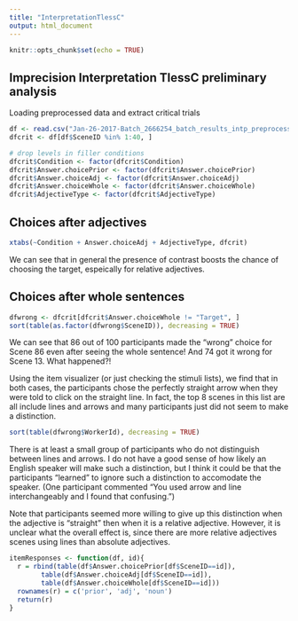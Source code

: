 ```yaml
---
title: "InterpretationTlessC"
output: html_document
---
```


```r
knitr::opts_chunk$set(echo = TRUE)
```

## Imprecision Interpretation TlessC preliminary analysis

Loading preprocessed data and extract critical trials

```r
df <- read.csv("Jan-26-2017-Batch_2666254_batch_results_intp_preprocessed.csv")
dfcrit <- df[df$SceneID %in% 1:40, ]

# drop levels in filler conditions
dfcrit$Condition <- factor(dfcrit$Condition)
dfcrit$Answer.choicePrior <- factor(dfcrit$Answer.choicePrior)
dfcrit$Answer.choiceAdj <- factor(dfcrit$Answer.choiceAdj)
dfcrit$Answer.choiceWhole <- factor(dfcrit$Answer.choiceWhole)
dfcrit$AdjectiveType <- factor(dfcrit$AdjectiveType)

```

## Choices after adjectives


```r
xtabs(~Condition + Answer.choiceAdj + AdjectiveType, dfcrit)
```

We can see that in general the presence of contrast boosts the chance of choosing the target, espeically
 for relative adjectives. 
 
## Choices after whole sentences
 

```r
dfwrong <- dfcrit[dfcrit$Answer.choiceWhole != "Target", ]
sort(table(as.factor(dfwrong$SceneID)), decreasing = TRUE)
``` 

We can see that 86 out of 100 participants made the "wrong" choice for Scene 86 even after seeing the whole sentence! 
And 74 got it wrong for Scene 13. What happened?!

Using the item visualizer (or just checking the stimuli lists), we find that in both cases, the participants chose the perfectly
 straight arrow when they were told to click on the straight line. 
In fact, the top 8 scenes in this list are all include lines and arrows and many participants just did not seem to make a distinction.

```r
sort(table(dfwrong$WorkerId), decreasing = TRUE)
``` 
There is at least a small group of participants who do not distinguish between
lines and arrows. 
I do not have a good sense of how likely an English speaker will make such a distinction, but I think it could be 
that the participants "learned" to ignore such a distinction to accomodate the speaker. (One participant commented "You used arrow and line interchangeably and I found that confusing.")

Note that participants seemed more willing to give up this distinction when the adjective is "straight" then when it is a relative adjective.
However, it is unclear what the overall effect is, since there are more relative adjectives scenes using lines than absolute adjectives.

```r
itemResponses <- function(df, id){
  r = rbind(table(df$Answer.choicePrior[df$SceneID==id]), 
        table(df$Answer.choiceAdj[df$SceneID==id]), 
        table(df$Answer.choiceWhole[df$SceneID==id]))
  rownames(r) = c('prior', 'adj', 'noun')
  return(r)
}
```
